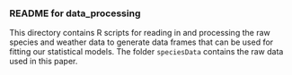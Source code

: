 ### README for data_processing

This directory contains R scripts for reading in and processing the raw species and weather data to generate data frames that can be used for fitting our statistical models. The folder ```speciesData``` contains the raw data used in this paper.